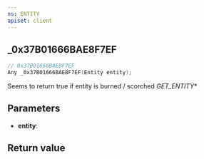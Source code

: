 ```yaml
---
ns: ENTITY
apiset: client
---
```

## _0x37B01666BAE8F7EF

```c
// 0x37B01666BAE8F7EF
Any _0x37B01666BAE8F7EF(Entity entity);
```

Seems to return true if entity is burned / scorched
_GET_ENTITY_*

## Parameters
* **entity**:

## Return value